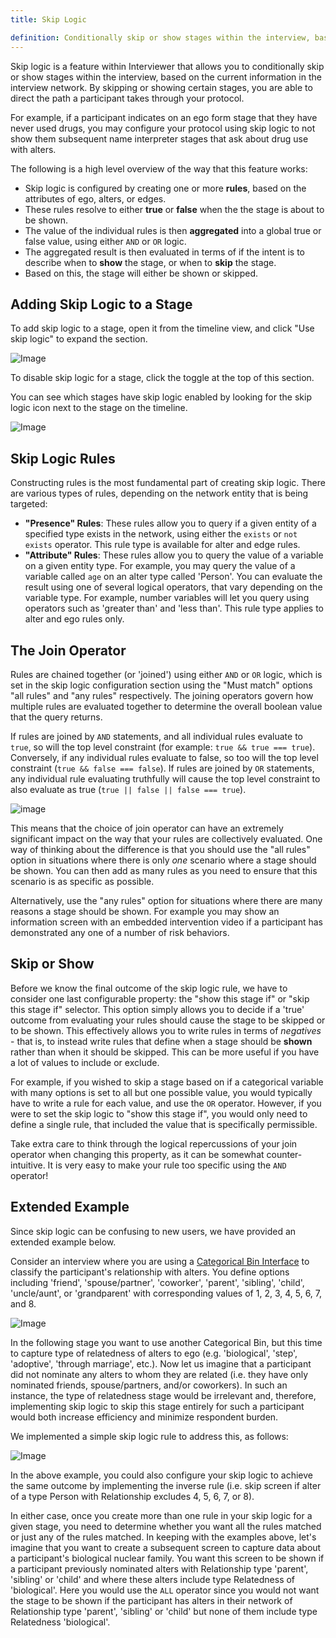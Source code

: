 ```yaml
---
title: Skip Logic

definition: Conditionally skip or show stages within the interview, based on the current information in the interview network.
---
```


Skip logic is a feature within Interviewer that allows you to conditionally skip or show stages within the interview, based on the current information in the interview network. By skipping or showing certain stages, you are able to direct the path a participant takes through your protocol.

For example, if a participant indicates on an ego form stage that they have never used drugs, you may configure your protocol using skip logic to not show them subsequent name interpreter stages that ask about drug use with alters.

The following is a high level overview of the way that this feature works:

- Skip logic is configured by creating one or more **rules**, based on the attributes of ego, alters, or edges.
- These rules resolve to either **true** or **false** when the the stage is about to be shown.
- The value of the individual rules is then **aggregated** into a global true or false value, using either `AND` or `OR` logic.
- The aggregated result is then evaluated in terms of if the intent is to describe when to **show** the stage, or when to **skip** the stage.
- Based on this, the stage will either be shown or skipped.

## Adding Skip Logic to a Stage

To add skip logic to a stage, open it from the timeline view, and click "Use skip logic" to expand the section.

![Image](/assets/img/key-concepts/skip-logic/skip-logic-section.png)

To disable skip logic for a stage, click the toggle at the top of this section.

You can see which stages have skip logic enabled by looking for the skip logic icon next to the stage on the timeline.

![Image](/assets/img/key-concepts/skip-logic/skip-icon.png)

## Skip Logic Rules

Constructing rules is the most fundamental part of creating skip logic. There are various types of rules, depending on the network entity that is being targeted:

- **"Presence" Rules**: These rules allow you to query if a given entity of a specified type exists in the network, using either the `exists` or `not exists` operator. This rule type is available for alter and edge rules.
- **"Attribute" Rules**: These rules allow you to query the value of a variable on a given entity type. For example, you may query the value of a variable called `age` on an alter type called 'Person'. You can evaluate the result using one of several logical operators, that vary depending on the variable type. For example, number variables will let you query using operators such as 'greater than' and 'less than'. This rule type applies to alter and ego rules only.

## The Join Operator

Rules are chained together (or 'joined') using either `AND` or `OR` logic, which is set in the skip logic configuration section using the "Must match" options "all rules" and "any rules" respectively. The joining operators govern how multiple rules are evaluated together to determine the overall boolean value that the query returns.

If rules are joined by `AND` statements, and all individual rules evaluate to `true`, so will the top level constraint (for example: `true && true === true`). Conversely, if any individual rules evaluate to false, so too will the top level constraint (`true && false === false`). If rules are joined by `OR` statements, any individual rule evaluating truthfully will cause the top level constraint to also evaluate as true (`true || false || false === true`).

![image](/assets/img/key-concepts/skip-logic/must-match.png)

This means that the choice of join operator can have an extremely significant impact on the way that your rules are collectively evaluated. One way of thinking about the difference is that you should use the "all rules" option in situations where there is only _one_ scenario where a stage should be shown. You can then add as many rules as you need to ensure that this scenario is as specific as possible.

Alternatively, use the "any rules" option for situations where there are many reasons a stage should be shown. For example you may show an information screen with an embedded intervention video if a participant has demonstrated any one of a number of risk behaviors.

## Skip or Show

Before we know the final outcome of the skip logic rule, we have to consider one last configurable property: the "show this stage if" or "skip this stage if" selector. This option simply allows you to decide if a 'true' outcome from evaluating your rules should cause the stage to be skipped or to be shown. This effectively allows you to write rules in terms of _negatives_ - that is, to instead write rules that define when a stage should be **shown** rather than when it should be skipped. This can be more useful if you have a lot of values to include or exclude.

For example, if you wished to skip a stage based on if a categorical variable with many options is set to all but one possible value, you would typically have to write a rule for each value, and use the `OR` operator. However, if you were to set the skip logic to "show this stage if", you would only need to define a single rule, that included the value that is specifically permissible.

<TipBox>

Take extra care to think through the logical repercussions of your join
operator when changing this property, as it can be somewhat counter-intuitive.
It is very easy to make your rule too specific using the `AND` operator!

</TipBox>

## Extended Example

Since skip logic can be confusing to new users, we have provided an extended example below.

Consider an interview where you are using a [Categorical Bin Interface](/en/desktop/interface-documentation/categorical-bin) to classify the participant's relationship with alters. You define options including 'friend', 'spouse/partner', 'coworker', 'parent', 'sibling', 'child', 'uncle/aunt', or 'grandparent' with corresponding values of 1, 2, 3, 4, 5, 6, 7, and 8.

![Image](/assets/img/key-concepts/skip-logic/categorical-variable.png)

In the following stage you want to use another Categorical Bin, but this time to capture type of relatedness of alters to ego (e.g. 'biological', 'step', 'adoptive', 'through marriage', etc.). Now let us imagine that a participant did not nominate any alters to whom they are related (i.e. they have only nominated friends, spouse/partners, and/or coworkers). In such an instance, the type of relatedness stage would be irrelevant and, therefore, implementing skip logic to skip this stage entirely for such a participant would both increase efficiency and minimize respondent burden.

We implemented a simple skip logic rule to address this, as follows:

![Image](/assets/img/key-concepts/skip-logic/example.png)

In the above example, you could also configure your skip logic to achieve the same outcome by implementing the inverse rule (i.e. skip screen if alter of a type Person with Relationship excludes 4, 5, 6, 7, or 8).

In either case, once you create more than one rule in your skip logic for a given stage, you need to determine whether you want all the rules matched or just any of the rules matched. In keeping with the examples above, let's imagine that you want to create a subsequent screen to capture data about a participant's biological nuclear family. You want this screen to be shown if a participant previously nominated alters with Relationship type 'parent', 'sibling' or 'child' and where these alters include type Relatedness of 'biological'. Here you would use the `ALL` operator since you would not want the stage to be shown if the participant has alters in their network of Relationship type 'parent', 'sibling' or 'child' but none of them include type Relatedness 'biological'.
